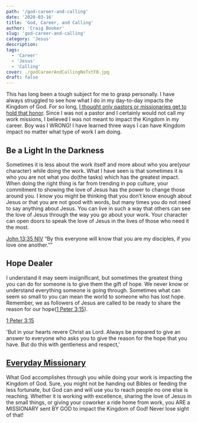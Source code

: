 ```yaml
---
path: '/god-career-and-calling'
date: '2020-03-16'
title: 'God, Career, and Calling'
author: 'Craig Booker'
slug: 'god-career-and-calling'
category: 'Jesus'
description:
tags:
  - 'Career'
  - 'Jesus'
  - 'Calling'
cover: ./godCareerAndCallingNoTxtFB.jpg
draft: false
---
```


This has long been a tough subject for me to grasp personally. I have always struggled to see how what I do in my day-to-day impacts the Kingdom of God. For so long, [I thought only pastors or missionaries get to hold that honor](https://www.craigbooker.com/blog/where-do-missionaries-come-from/). Since I was not a pastor and I certainly would not call my work missions, I believed I was not meant to impact the Kingdom in my career. Boy was I WRONG! I have learned three ways I can have Kingdom impact no matter what type of work I am doing.

## Be a Light In the Darkness

Sometimes it is less about the work itself and more about who you are(your character) while doing the work. What I have seen is that sometimes it is who you are not what you do(the tasks) which has the greatest impact. When doing the right thing is far from trending in pop culture, your commitment to showing the love of Jesus has the power to change those around you. I know you might be thinking that you don’t know enough about Jesus or that you are not good with words, but many times you do not need to say anything about Jesus. You can live in such a way that others can see the love of Jesus through the way you go about your work. Your character can open doors to speak the love of Jesus in the lives of those who need it the most.

[‭‭John‬ ‭13:35‬ ‭NIV‬‬](https://www.bible.com/bible/111/jhn.13.35.niv)
“By this everyone will know that you are my disciples, if you love one another.””

## Hope Dealer

I understand it may seem insignificant, but sometimes the greatest thing you can do for someone is to give them the gift of hope. We never know or understand everything someone is going through. Sometimes what can seem so small to you can mean the world to someone who has lost hope. Remember, we as followers of Jesus are called to be ready to share the reason for our hope([1 Peter 3:15](https://my.bible.com/bible/111/1PE.3.15)).

[1 Peter 3:15](https://my.bible.com/bible/111/1PE.3.15)

'But in your hearts revere Christ as Lord. Always be prepared to give an answer to everyone who asks you to give the reason for the hope that you have. But do this with gentleness and respect,'

## [Everyday Missionary](https://www.craigbooker.com/blog/3-misconceptions-of-missionaries/)

What God accomplishes through you while doing your work is impacting the Kingdom of God. Sure, you might not be handing out Bibles or feeding the less fortunate, but God can and will use you to reach people no one else is reaching. Whether it is working with excellence, sharing the love of Jesus in the small things, or giving your coworker a ride home from work, you ARE a MISSIONARY sent BY GOD to impact the Kingdom of God! Never lose sight of that!
